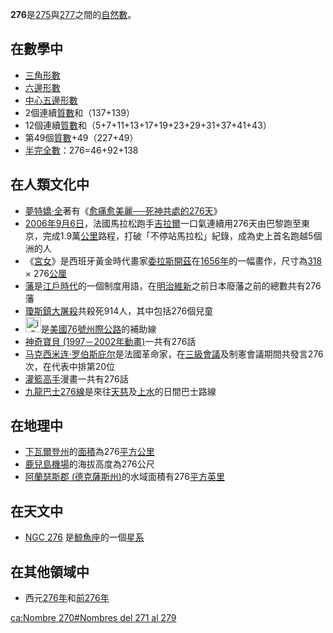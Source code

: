 {{Unreferenced|time=2020-12-10T19:47:35+00:00}}
{{noteTA|G1=Math}}
{{整数
| 质因数分解 =<math>2^2 \times 3 \times 23</math>
| 罗马数字 = CCLXXVI
}}
'''276'''是[[275|275]]與[[277|277]]之間的[[自然數|自然數]]。

== 在數學中 ==
{{數字性質|use math=yes}}
*[[三角形數|三角形數]]
*[[六邊形數|六邊形數]]
*[[中心五邊形數|中心五邊形數]]
*2個連續[[質數|質數]]和（137+139）
*12個連續[[質數|質數]]和（5+7+11+13+17+19+23+29+31+37+41+43）
*第49個[[質數|質數]]+49（227+49）
*[[半完全數|半完全數]]：276=46+92+138

== 在人類文化中 ==
*[[夢特嬌·全|夢特嬌·全]]著有《[[愈痛愈美麗──死神共處的276天|愈痛愈美麗──死神共處的276天]]》
*[[2006年|2006年]][[9月6日|9月6日]]，法國馬拉松跑手[[吉拉爾|吉拉爾]]一口氣連續用276天由巴黎跑至東京，完成1.9萬[[公里|公里]]路程，打破「不停站馬拉松」紀錄，成為史上首名跑越5個洲的人
*《[[宮女_(委拉斯開茲)|宮女]]》是西班牙黃金時代畫家[[委拉斯開茲|委拉斯開茲]]在[[1656年|1656年]]的一幅畫作，尺寸為[[318|318]] × 276[[公厘|公厘]]
*[[藩_(日本)|藩]]是[[江戶時代|江戶時代]]的一個制度用語，在[[明治維新|明治維新]]之前日本廢藩之前的總數共有276藩
*[[人民聖殿教|瓊斯鎮大屠殺]]共殺死914人，其中包括276個兒童
*[[File:i-276.svg|25px]]是[[美國|美國]][[76號州際公路|76號州際公路]]的補助線
*[[神奇寶貝|神奇寶貝 (1997－2002年動畫)]]一共有276話
*[[马克西米连·罗伯斯庇尔|马克西米连·罗伯斯庇尔]]是法國革命家，在[[三級會議|三級會議]]及制憲會議期間共發言276次，在代表中排第20位
*[[灌籃高手|灌籃高手]]漫畫一共有276話
*[[九龍巴士276線|九龍巴士276線]]是來往[[天慈邨|天慈]]及[[上水|上水]]的日間巴士路線

== 在地理中 ==
*[[下瓦爾登州|下瓦爾登州]]的[[面積|面積]]為276[[平方公里|平方公里]]
*[[鹿兒島機場|鹿兒島機場]]的海拔高度為276公尺
*[[阿蘭瑟斯郡_(德克薩斯州)|阿蘭瑟斯郡 (德克薩斯州)]]的水域面積有276[[平方英里|平方英里]]

== 在天文中 ==
*[[NGC_276|NGC 276]] 是[[鯨魚座|鯨魚座]]的一個[[星系|星系]]

== 在其他領域中 ==
*西元[[276年|276年]]和[[前276年|前276年]]

[[ca:Nombre_270#Nombres_del_271_al_279|ca:Nombre 270#Nombres del 271 al 279]]